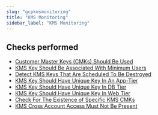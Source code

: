 ```yaml
---
slug: "gcpkmsmonitoring"
title: "KMS Monitoring"
sidebar_label: "KMS Monitoring"
---
```


## Checks performed

- [Customer Master Keys (CMKs) Should Be Used](gcpkmsmonitoring/rules/kms_unused_crypto_keys) 
- [KMS Key Should Be Associated With Minimum Users](gcpkmsmonitoring/rules/kms_key_associated_with_minimum_users) 
- [Detect KMS Keys That Are Scheduled To Be Destroyed](gcpkmsmonitoring/rules/kms_crypto_keys_destroy_scheduled) 
- [KMS Key Should Have Unique Key In An App-Tier](gcpkmsmonitoring/rules/kms_key_in_app_tier) 
- [KMS Key Should Have Unique Key In DB Tier](gcpkmsmonitoring/rules/kms_key_in_db_tier) 
- [KMS Key Should Have Unique Key In Web Tier](gcpkmsmonitoring/rules/kms_key_in_web_tier) 
- [Check For The Existence of Specific KMS CMKs](gcpkmsmonitoring/rules/kms_specific_cmks_exist) 
- [KMS Cross Account Access Must Not Be Present](gcpkmsmonitoring/rules/kms_cross_account_access) 

